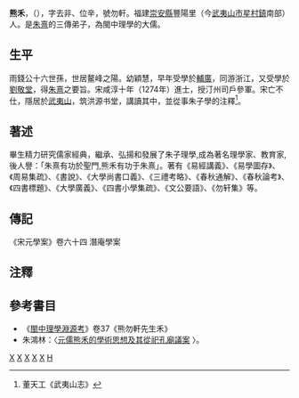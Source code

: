 '''熊禾'''，（{{bd|1247年||1312年||catIdx=X熊}}），字去非、位辛，號勿軒。福建[[崇安縣|崇安縣]]豐陽里（今[[武夷山市|武夷山市]][[星村鎮|星村鎮]]南部）人。是[[朱熹|朱熹]]的三傳弟子，為閩中理學的大儒。

==生平==
雨錢公十六世孫，世居鳌峰之陽。幼穎慧，早年受學於[[輔廣|輔廣]]，同游浙江，又受學於[[劉敬堂|劉敬堂]]，得[[朱熹|朱熹]]之要旨。宋咸淳十年（1274年）進士，授汀州司戶參軍。宋亡不仕，隱居於[[武夷山|武夷山]]，筑洪源书堂，講讀其中，並從事朱子學的注釋<ref>董天工《武夷山志》</ref>。

==著述==
畢生精力研究儒家經典，繼承、弘揚和發展了朱子理學,成為著名理學家、教育家,後人譽：「朱熹有功於聖門,熊禾有功于朱熹」。著有《易經講義》、《易學圖存》、《周易集疏》、《書說》、《大學尚書口義》、《三禮考略》、《春秋通解》、《春秋論考》、《四書標題》、《大學廣義》、《四書小學集疏》、《文公要語》、《勿轩集》等。

==傳記==
《宋元學案》卷六十四 潛庵學案

==注釋==
<references/>

==參考書目==
* 《[[閩中理學淵源考|閩中理學淵源考]]》卷37《熊勿軒先生禾》
*朱鴻林：〈[https://www.polyu.edu.hk/cc/images/Article/prof_chu_articles/39.pdf 元儒熊禾的學術思想及其從祀孔廟議案] {{Wayback|url=https://www.polyu.edu.hk/cc/images/Article/prof_chu_articles/39.pdf |date=20171107004330 }}〉。
{{宋朝人小作品}}

[[Category:宋朝政治人物|X]]
[[Category:咸淳十年甲戌科進士|X]]
[[Category:中国思想家|X]]
[[Category:福建作家|X]]
[[Category:武夷山人|X]]
[[Category:熊姓|H]]